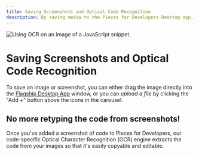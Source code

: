 ```yaml
---
title: Saving Screenshots and Optical Code Recognition
description: By saving media to the Pieces for Developers Desktop app, all of your screenshots and code can live side by side.
---
```


<link rel="canonical" href="https://docs.pieces.app/product-highlights-and-benefits/saving-screenshots" />

![Using OCR on an image of a JavaScript snippet.](https://storage.googleapis.com/pieces_static_resources/pfd_resource_center/CODE_FROM_SCREENSHOT.gif)

# Saving Screenshots and Optical Code Recognition
To save an image or screenshot, you can either drag the image directly into the <a href="{{ links.website.home }}">Flagship Desktop App</a> window, or you can _upload a file_ by clicking the "Add +" button above the icons in the carousel.

## No more retyping the code from screenshots!
Once you've added a screenshot of code to Pieces for Developers, our code-specific Optical Character Recognition (OCR) engine extracts the code from your images so that it's easily copyable and editable.
